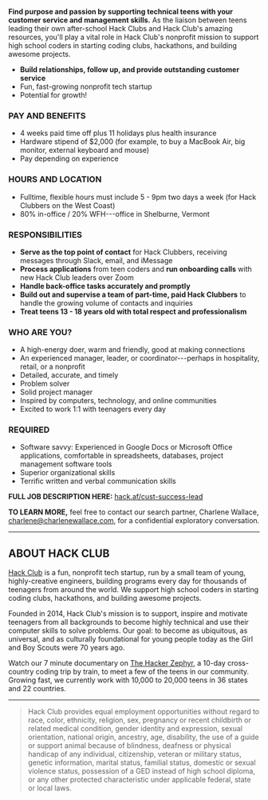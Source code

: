 **Find purpose and passion by supporting technical teens with your customer service and management skills.** As the liaison between teens leading their own after-school Hack Clubs and Hack Club's amazing resources, you'll play a vital role in Hack Club's nonprofit mission to support high school coders in starting coding clubs, hackathons, and building awesome projects.

- **Build relationships, follow up, and provide outstanding customer service**
- Fun, fast-growing nonprofit tech startup
- Potential for growth!

### PAY AND BENEFITS

- 4 weeks paid time off plus 11 holidays plus health insurance
- Hardware stipend of $2,000 (for example, to buy a MacBook Air, big monitor, external keyboard and mouse)
- Pay depending on experience

### HOURS AND LOCATION

- Fulltime, flexible hours must include 5 - 9pm two days a week (for Hack Clubbers on the West Coast)
- 80% in-office / 20% WFH---office in Shelburne, Vermont

### RESPONSIBILITIES

- **Serve as the top point of contact** for Hack Clubbers, receiving messages through Slack, email, and iMessage
- **Process applications** from teen coders and **run onboarding calls** with new Hack Club leaders over Zoom
- **Handle back-office tasks accurately and promptly**
- **Build out and supervise a team of part-time, paid Hack Clubbers** to handle the growing volume of contacts and inquiries
- **Treat teens 13 - 18 years old with total respect and professionalism**

### WHO ARE YOU?

- A high-energy doer, warm and friendly, good at making connections
- An experienced manager, leader, or coordinator---perhaps in hospitality, retail, or a nonprofit
- Detailed, accurate, and timely
- Problem solver
- Solid project manager
- Inspired by computers, technology, and online communities
- Excited to work 1:1 with teenagers every day

### REQUIRED

- Software savvy: Experienced in Google Docs or Microsoft Office applications, comfortable in spreadsheets, databases, project management software tools
- Superior organizational skills 
- Terrific written and verbal communication skills

**FULL JOB DESCRIPTION HERE:** [hack.af/cust-success-lead](https://hack.af/cust-success-lead)

**TO LEARN MORE,** feel free to contact our search partner, Charlene Wallace, charlene@charlenewallace.com, for a confidential exploratory conversation.

---

## ABOUT HACK CLUB

[Hack Club](http://hackclub.com) is a fun, nonprofit tech startup, run by a small team of young, highly-creative engineers, building programs every day for thousands of teenagers from around the world. We support high school coders in starting coding clubs, hackathons, and building awesome projects.

Founded in 2014, Hack Club's mission is to support, inspire and motivate teenagers from all backgrounds to become highly technical and use their computer skills to solve problems. Our goal: to become as ubiquitous, as universal, and as culturally foundational for young people today as the Girl and Boy Scouts were 70 years ago.

Watch our 7 minute documentary on [The Hacker Zephyr](http://youtube.com/watch?v=2BID8_pGuqA), a 10-day cross-country coding trip by train, to meet a few of the teens in our community. Growing fast, we currently work with 10,000 to 20,000 teens in 36 states and 22 countries.

---

> Hack Club provides equal employment opportunities without regard to race, color, ethnicity, religion, sex, pregnancy or recent childbirth or related medical condition, gender identity and expression, sexual orientation, national origin, ancestry, age, disability, the use of a guide or support animal because of blindness, deafness or physical handicap of any individual, citizenship, veteran or military status, genetic information, marital status, familial status, domestic or sexual violence status, possession of a GED instead of high school diploma, or any other protected characteristic under applicable federal, state or local laws.

